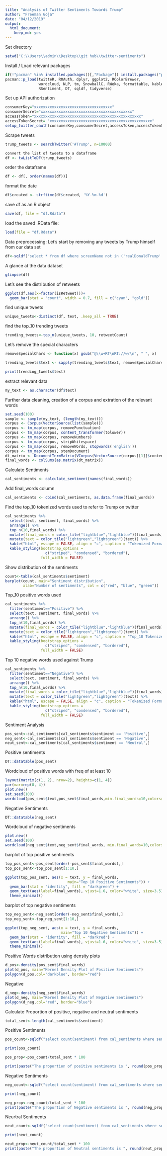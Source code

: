 ```yaml
---
title: "Analysis of Twitter Sentiments Towards Trump"
author: "Freeman Goja"
date: "04/12/2019"
output: 
  html_document: 
    keep_md: yes
---
```

Set directory
```r
setwd("C:\\Users\\admin\\Desktop\\git hub\\twitter-sentiments")
```

Install / Load relevant packages
```r
if(!"pacman" %in% installed.packages()[,"Package"]) install.packages("pacman")
pacman::p_load(twitteR, ROAuth, dplyr, ggplot2, RColorBrewer,
               wordcloud, NLP, tm, SnowballC, RWeka, formattable, kableExtra, knitr,
               RSentiment, DT, sqldf, tidyverse)
```


Set up API authorization
```r
consumerKey="xxxxxxxxxxxxxxxxxxxxxxxxxxxxxxxxxxx"
consumerSecret="xxxxxxxxxxxxxxxxxxxxxxxxxxxxxxxxxxxxxxxxx"
accessToken="xxxxxxxxxxxxxxxxxxxxxxxxxxxxxxxxxxxxxxxxxxxxxxxx"
accessTokenSecret= "xxxxxxxxxxxxxxxxxxxxxxxxxxxxxxxxxxxxxxxxxxxxxx"
setup_twitter_oauth(consumerKey,consumerSecret,accessToken,accessTokenSecret)
```

Scrape tweets
```r
trump_tweets <- searchTwitter('#Trump', n=10000)
```
```r
convert the list of tweets to a dataframe
df <- twListToDF(trump_tweets)
```

order the dataframe
```r
df <- df[, order(names(df))]
```
format the date
```r
df$created <- strftime(df$created, '%Y-%m-%d')
```
save df as an R object
```r
save(df, file = "df.Rdata")
```
load the saved .RData file:
```r
load(file = "df.Rdata")
```
Data preprocessing: Let's start by removing any tweets by Trump himself from our data set
```r
df<-sqldf("select * from df where screenName not in ('realDonaldTrump' and 'POTUS')")
```
A glance at the data dataset
```r
glimpse(df)
```
Let's see the distribution of retweets
```r
ggplot(df,aes(x=factor(isRetweet)))+
  geom_bar(stat = "count", width = 0.7, fill = c("cyan", "gold")) 
```

find unique tweets
```r
unique_tweets<-distinct(df, text, .keep_all = TRUE)
```
find the top_10 trending tweets
```r
trending_tweets<-top_n(unique_tweets, 10, retweetCount)
```
Let's remove the special characters
```r
removeSpecialChars <- function(x) gsub("@\\w+RT\nRT://w/\n", " ", x)
```
```r
trending_tweets$text <- sapply(trending_tweets$text, removeSpecialChars)
```
```r
print(trending_tweets$text)
```
extract relevant data
```r
my_text <- as.character(df$text)
```
Further data cleaning, creation of a corpus and extration of the relevant words
```r
set.seed(100)
sample <- sample(my_text, (length(my_text)))
corpus <- Corpus(VectorSource(list(sample)))
corpus <- tm_map(corpus, removePunctuation)
corpus <- tm_map(corpus, content_transformer(tolower))
corpus <- tm_map(corpus, removeNumbers)
corpus <- tm_map(corpus, stripWhitespace)
corpus <- tm_map(corpus, removeWords, stopwords('english'))
corpus <- tm_map(corpus, stemDocument)
dt_matrix <- DocumentTermMatrix(VCorpus(VectorSource(corpus[[1]]$content)))
final_words <- colSums(as.matrix(dt_matrix))
```
Calculate Sentiments
```r
cal_sentiments <- calculate_sentiment(names(final_words))
```
Add final_words column
```r
cal_sentiments <- cbind(cal_sentiments, as.data.frame(final_words))
```
Find the top_10 tokenized words used to refer to Trump on twitter
```r
cal_sentiments %>%
  select(text, sentiment, final_words) %>%
  arrange() %>%
  top_n(10,final_words) %>%
  mutate(final_words = color_tile("lightblue","lightblue")(final_words)) %>%
  mutate(text = color_tile("lightgreen","lightgreen")(text)) %>%
  kable("html", escape = FALSE, align = "c", caption = "Tokenized Format Example") %>%
  kable_styling(bootstrap_options =
                  c("striped", "condensed", "bordered"),
                full_width = FALSE)
```

Show distribution of the sentiments
```r
count<-table(cal_sentiments$sentiment)
barplot(count, main="Sentiment distribution",
        xlab="Number of sentiments", col = c("red", "blue", "green"))

```

Top_10 positive words used
```r
cal_sentiments %>%
  filter(sentiment=="Positive") %>%
  select(text, sentiment, final_words) %>%
  arrange() %>%
  top_n(10,final_words) %>%
  mutate(final_words = color_tile("lightblue","lightblue")(final_words)) %>%
  mutate(text = color_tile("lightgreen","lightgreen")(text)) %>%
  kable("html", escape = FALSE, align = "c", caption = "Top_10 Tokenized Positive Words") %>%
  kable_styling(bootstrap_options =
                  c("striped", "condensed", "bordered"),
                full_width = FALSE)
```


Top 10 negative words used against Trump
```r
cal_sentiments %>%
  filter(sentiment=="Negative") %>%
  select(text, sentiment, final_words) %>%
  arrange() %>%
  top_n(10,final_words) %>%
  mutate(final_words = color_tile("lightblue","lightblue")(final_words)) %>%
  mutate(text = color_tile("lightgreen","lightgreen")(text)) %>%
  kable("html", escape = FALSE, align = "c", caption = "Tokenized Format Example") %>%
  kable_styling(bootstrap_options =
                  c("striped", "condensed", "bordered"),
                full_width = FALSE)
```

Sentiment Analysis
```r
pos_sent<-cal_sentiments[cal_sentiments$sentiment == 'Positive',]
neg_sent<-cal_sentiments[cal_sentiments$sentiment == 'Negative',]
neut_sent<-cal_sentiments[cal_sentiments$sentiment == 'Neutral',]
```
Positive sentiments
```r
DT::datatable(pos_sent)
```

Wordcloud of positive words with freq of at least 10
```r
layout(matrix(c(1, 2), nrow=2), heights=c(1, 4))
par(mar=rep(0, 4))
plot.new()
set.seed(100)
wordcloud(pos_sent$text,pos_sent$final_words,min.final_words=10,colors=brewer.pal(6,"Dark2"))
```

Negative Sentiments
```r
DT::datatable(neg_sent)
```

Wordcloud of negative sentiments
```r
plot.new()
set.seed(100)
wordcloud(neg_sent$text,neg_sent$final_words, min.final_words=10,colors=brewer.pal(6,"Dark2"))
```

barplot of top positive sentiments
```r
top_pos_sent<-pos_sent[order(-pos_sent$final_words),]
top_pos_sent<-top_pos_sent[1:10,]

ggplot(top_pos_sent, aes(x = text, y = final_words,
                            main="Top 10 Positive Sentiments")) +
  geom_bar(stat = "identity", fill = "darkgreen") +
  geom_text(aes(label=final_words), vjust=1.6, color="white", size=3.5)+
  theme_minimal()
```

barplot of top negative sentiments
```r
top_neg_sent<-neg_sent[order(-neg_sent$final_words),]
top_neg_sent<-top_neg_sent[1:10,]

ggplot(top_neg_sent, aes(x = text, y = final_words,
                         main="Top 10 Negative Sentiments")) +
  geom_bar(stat = "identity", fill = "darkred") +
  geom_text(aes(label=final_words), vjust=1.6, color="white", size=3.5)+
  theme_minimal()
```

Positive Words distribution using density plots
```r
d_pos<-density(pos_sent$final_words)
plot(d_pos, main="Kernel Density Plot of Positive Sentiments")
polygon(d_pos,col="darkblue", border="red")
```

Negative
```r
d_neg<-density(neg_sent$final_words)
plot(d_neg, main="Kernel Density Plot of Negative Sentiments")
polygon(d_neg,col="red", border="blue")
```

Calculate Proportion of positive, negative and neutral sentiments
```r
total_sent<-length(cal_sentiments$sentiment)
```
Positive Sentiments
```r
pos_count<-sqldf("select count(sentiment) from cal_sentiments where sentiment='Positive'")
```
```r
print(pos_count)
```
```r
pos_prop<-pos_count/total_sent * 100
```
```r
print(paste("The proportion of positive sentiments is ", round(pos_prop, digits = 1), "%"))
```
Negative Sentiments
```r
neg_count<-sqldf("select count(sentiment) from cal_sentiments where sentiment='Negative'")
```
```r
print(neg_count)
```
```r
neg_prop<-neg_count/total_sent * 100
print(paste("The proportion of Negative sentiments is ", round(neg_prop, digits = 1), "%"))
```

Neurtral Sentiments
```r
neut_count<-sqldf("select count(sentiment) from cal_sentiments where sentiment='Neutral'")
```
```r
print(neut_count)
```
```r
neut_prop<-neut_count/total_sent * 100
print(paste("The proportion of Neutral sentiments is ", round(neut_prop, digits = 1), "%"))
```